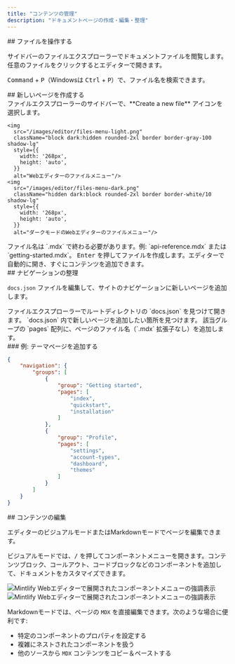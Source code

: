 ```yaml
---
title: "コンテンツの管理"
description: "ドキュメントページの作成・編集・整理"
---
```


<div id="navigating-your-files">
  ## ファイルを操作する
</div>

サイドバーのファイルエクスプローラーでドキュメントファイルを閲覧します。任意のファイルをクリックするとエディターで開きます。

<kbd>Command</kbd> + <kbd>P</kbd>（Windowsは <kbd>Ctrl</kbd> + <kbd>P</kbd>）で、ファイル名を検索できます。

<div id="creating-new-pages">
  ## 新しいページを作成する
</div>

<Steps>
  <Step title="新しいファイルを作成">
    ファイルエクスプローラーのサイドバーで、**Create a new file** アイコンを選択します。
    
    <img
      src="/images/editor/files-menu-light.png"
      className="block dark:hidden rounded-2xl border border-gray-100 shadow-lg"
      style={{
        width: '268px',
        height: 'auto',
      }}
      alt="Webエディターのファイルメニュー"/>
    <img
      src="/images/editor/files-menu-dark.png"
      className="hidden dark:block rounded-2xl border border-white/10 shadow-lg"
      style={{
        width: '268px',
        height: 'auto',
      }}
      alt="ダークモードのWebエディターのファイルメニュー"/>
  </Step>
  <Step title="ファイル名を入力">
    ファイル名は `.mdx` で終わる必要があります。例: `api-reference.mdx` または `getting-started.mdx`。
  </Step>
  <Step title="作成して開く">
    <kbd>Enter</kbd> を押してファイルを作成します。エディターで自動的に開き、すぐにコンテンツを追加できます。
  </Step>
</Steps>

<div id="organizing-your-navigation">
  ## ナビゲーションの整理
</div>

`docs.json` ファイルを編集して、サイトのナビゲーションに新しいページを追加します。

<Steps>
  <Step title="docs.json を開く">
    ファイルエクスプローラーでルートディレクトリの `docs.json` を見つけて開きます。
  </Step>
  <Step title="navigation セクションを探す">
    `docs.json` 内で新しいページを追加したい箇所を見つけます。
  </Step>
  <Step title="ページを追加する">
    該当グループの `pages` 配列に、ページのファイル名（`.mdx` 拡張子なし）を追加します。
  </Step>
</Steps>

<div id="example-adding-a-themes-page">
  ### 例: テーマページを追加する
</div>

```json title="Profile グループにテーマページを追加" highlight="18"
{
    "navigation": {
        "groups": [
            {
                "group": "Getting started",
                "pages": [
                    "index",
                    "quickstart", 
                    "installation"
                ]
            },
            {
                "group": "Profile",
                "pages": [
                    "settings",
                    "account-types", 
                    "dashboard",
                    "themes"
                ]
            }
        ]
    }
}
```

<div id="editing-content">
  ## コンテンツの編集
</div>

エディターのビジュアルモードまたはMarkdownモードでページを編集できます。

ビジュアルモードでは、<kbd>/</kbd> を押してコンポーネントメニューを開きます。コンテンツブロック、コールアウト、コードブロックなどのコンポーネントを追加して、ドキュメントをカスタマイズできます。

<Frame>
  <img 
    src="/images/editor/component-menu-light.png" 
    alt="Mintlify Webエディターで展開されたコンポーネントメニューの強調表示" 
    className="block dark:hidden" 
  />
  <img 
    src="/images/editor/component-menu-dark.png" 
    alt="Mintlify Webエディターで展開されたコンポーネントメニューの強調表示" 
    className="hidden dark:block" 
  />
</Frame>

Markdownモードでは、ページの `MDX` を直接編集できます。次のような場合に便利です:

- 特定のコンポーネントのプロパティを設定する
- 複雑にネストされたコンポーネントを扱う
- 他のソースから `MDX` コンテンツをコピー＆ペーストする